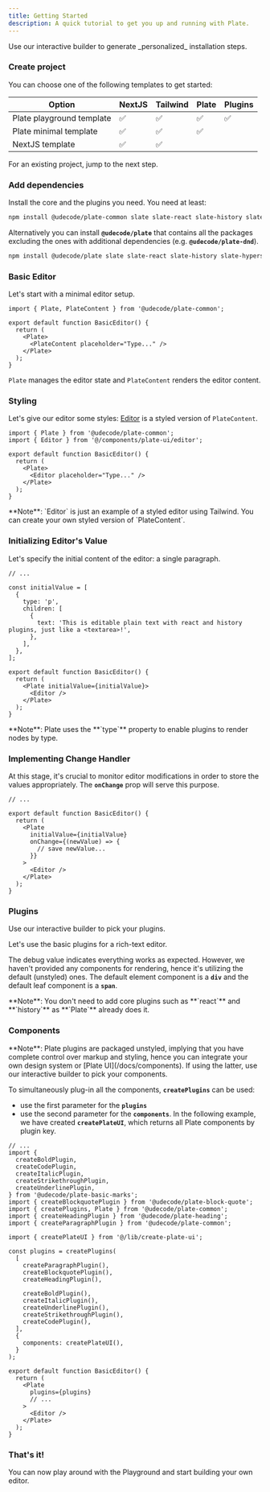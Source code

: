 ```yaml
---
title: Getting Started
description: A quick tutorial to get you up and running with Plate.
---
```


<Callout className="my-4">
  Use our <Link href="/?builder=true" target="_blank">interactive builder</Link> to generate _personalized_ installation steps.
</Callout>

<Steps>

### Create project

You can choose one of the following templates to get started:

| Option                                                                                                             | NextJS | Tailwind | Plate | Plugins |
| ------------------------------------------------------------------------------------------------------------------ | ------ | -------- | ----- | ------- |
| <Link target="_blank" href="https://github.com/udecode/plate-playground-template">Plate playground template</Link> | ✅     | ✅       | ✅    | ✅      |
| <Link target="_blank" href="https://github.com/udecode/plate-template">Plate minimal template</Link>               | ✅     | ✅       | ✅    |         |
| <Link target="_blank" href="/docs/components/installation/next">NextJS template</Link>                             | ✅     | ✅       |       |         |

For an existing project, jump to the next step.

### Add dependencies

Install the core and the plugins you need. You need at least:

```bash
npm install @udecode/plate-common slate slate-react slate-history slate-hyperscript react react-dom
```

Alternatively you can install **`@udecode/plate`** that contains all the packages excluding the ones with additional dependencies (e.g. **`@udecode/plate-dnd`**).

```bash
npm install @udecode/plate slate slate-react slate-history slate-hyperscript react react-dom
```

### Basic Editor

Let's start with a minimal editor setup.

```tsx showLineNumbers {1,5-7}
import { Plate, PlateContent } from '@udecode/plate-common';

export default function BasicEditor() {
  return (
    <Plate>
      <PlateContent placeholder="Type..." />
    </Plate>
  );
}
```

`Plate` manages the editor state and `PlateContent` renders the editor content. 

<ComponentPreview name="basic-editor-default-demo" padding="md" />

### Styling

Let's give our editor some styles: [Editor](/docs/components/editor) is a styled version of `PlateContent`. 

```tsx showLineNumbers {1,5-7}
import { Plate } from '@udecode/plate-common';
import { Editor } from '@/components/plate-ui/editor';

export default function BasicEditor() {
  return (
    <Plate>
      <Editor placeholder="Type..." />
    </Plate>
  );
}
```

<ComponentPreview name="basic-editor-styling-demo" padding="md" />

<Callout className="mt-4">
  **Note**: `Editor` is just an example of a styled editor using Tailwind. You can create your own styled version of `PlateContent`.
  <ComponentSource name="globals" />
</Callout>

### Initializing Editor's Value

Let's specify the initial content of the editor: a single paragraph.

```tsx showLineNumbers {3-12,16-18}
// ...

const initialValue = [
  {
    type: 'p',
    children: [
      {
        text: 'This is editable plain text with react and history plugins, just like a <textarea>!',
      },
    ],
  },
];

export default function BasicEditor() {
  return (
    <Plate initialValue={initialValue}>
      <Editor />
    </Plate>
  );
}
```

<Callout className="mt-4">
  **Note**: Plate uses the **`type`** property to enable plugins to render nodes
  by type.
</Callout>

<ComponentPreview name="basic-editor-value-demo" padding="md" />

### Implementing Change Handler

At this stage, it's crucial to monitor editor modifications in order to store the values appropriately. The **`onChange`** prop will serve this purpose.

```tsx showLineNumbers {7-9}
// ...

export default function BasicEditor() {
  return (
    <Plate
      initialValue={initialValue}
      onChange={(newValue) => {
        // save newValue...
      }}
    >
      <Editor />
    </Plate>
  );
}
```

<ComponentPreview name="basic-editor-handler-demo" padding="md" />

### Plugins

<Callout className="my-4">
Use our <Link href="/?builder=true" target="_blank">interactive builder</Link> to pick your plugins.
</Callout>

Let's use the basic plugins for a rich-text editor.

<ComponentPreview name="basic-plugins-default-demo" padding="md" />

The debug value indicates everything works as expected. However, we haven't provided any components for rendering, hence it's utilizing the default (unstyled) ones. The default element component is a **`div`** and the default leaf component is a **`span`**.

<Callout className="mt-4">
  **Note**: You don't need to add core plugins such as **`react`** and
  **`history`** as **`Plate`** already does it.
</Callout>

### Components

<Callout className="mt-4">
**Note**: Plate plugins are packaged unstyled, implying that you have complete
control over markup and styling, hence you can integrate your own design
system or [Plate UI](/docs/components). If using the latter, use our <Link href="/?builder=true" target="_blank">interactive builder</Link> to pick your components.
</Callout>

To simultaneously plug-in all the components, **`createPlugins`** can be used:

- use the first parameter for the **`plugins`**
- use the second parameter for the **`components`**. In the following example, we have created **`createPlateUI`**, which returns all Plate components by plugin key.

```tsx showLineNumbers {16-31, 36}
// ...
import {
  createBoldPlugin,
  createCodePlugin,
  createItalicPlugin,
  createStrikethroughPlugin,
  createUnderlinePlugin,
} from '@udecode/plate-basic-marks';
import { createBlockquotePlugin } from '@udecode/plate-block-quote';
import { createPlugins, Plate } from '@udecode/plate-common';
import { createHeadingPlugin } from '@udecode/plate-heading';
import { createParagraphPlugin } from '@udecode/plate-common';

import { createPlateUI } from '@/lib/create-plate-ui';

const plugins = createPlugins(
  [
    createParagraphPlugin(),
    createBlockquotePlugin(),
    createHeadingPlugin(),

    createBoldPlugin(),
    createItalicPlugin(),
    createUnderlinePlugin(),
    createStrikethroughPlugin(),
    createCodePlugin(),
  ],
  {
    components: createPlateUI(),
  }
);

export default function BasicEditor() {
  return (
    <Plate
      plugins={plugins}
      // ...
    >
      <Editor />
    </Plate>
  );
}
```

<ComponentSource src="src/lib/plate/create-plate-ui.ts" />

<ComponentPreview name="basic-plugins-components-demo" padding="md" />

### That's it!

You can now play around with the <Link href="/?builder=true">Playground</Link> and start building your own editor.

</Steps>
